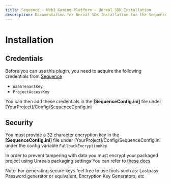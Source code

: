 ```yaml
---
title: Sequence - Web3 Gaming Platform - Unreal SDK Installation
description: Documentation for Unreal SDK Installation for the Sequence infrastructure stack for web3 gaming.
---
```


# Installation

## Credentials

Before you can use this plugin, you need to acquire the following credentials from [Sequence](https://sequence.xyz/builder)

- `WaaSTenantKey`
- `ProjectAccessKey`

You can then add these credentials in the **[SequenceConfig.ini]** file under [YourProject]/Config/SequenceConfig.ini

## Security

You must provide a 32 character encryption key in the **[SequenceConfig.ini]** file under [YourProject]/Config/SequenceConfig.ini
under the config variable `FallbackEncryptionKey`

In order to prevent tampering with data you must encrypt your packaged project using Unreals packaging settings
You can refer to [these docs](https://dev.epicgames.com/documentation/en-us/unreal-engine/packaging-unreal-engine-projects?application_version=5.3)

Note: For generating secure keys feel free to use tools such as:
Lastpass Password generator or equivalent,
Encryption Key Generators,
etc